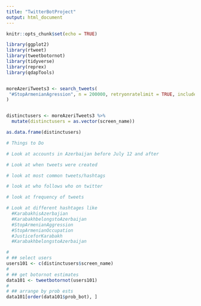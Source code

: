 ```yaml
---
title: "TwitterBotProject"
output: html_document
---
```


```r
knitr::opts_chunk$set(echo = TRUE)

library(ggplot2)
library(rtweet)
library(tweetbotornot)
library(tidyverse)
library(reprex)
library(qdapTools)



```

```r



moreAzeriTweets3 <- search_tweets(
 "#StopArmenianAgression", n = 200000, retryonratelimit = TRUE, include_rts = FALSE
)


distinctusers <- moreAzeriTweets3 %>%
  mutate(distinctusers = as.vector(screen_name))

as.data.frame(distinctusers)

```


```r

# Things to Do

# Look at accounts in Azerbaijan before July 12 and after

# Look at when tweets were created

# look at most common tweets/hashtags

# look at who follows who on twitter

# look at frequency of tweets

# Look at different hashtages like 
  #KarabakhisAzerbajian 
  #KarabakhbelongstoAzerbaijan
  #StopArmenianAggression
  #StopArmenianOccupation 
  #JusticeforKarabakh
  #KarabakhbelongstoAzerbaijan


```



```r
# 
# ## select users
users101 <- c(distinctusers$screen_name)
# 
# ## get botornot estimates
data101 <- tweetbotornot(users101)
# 
# ## arrange by prob ests
data101[order(data101$prob_bot), ]




```

